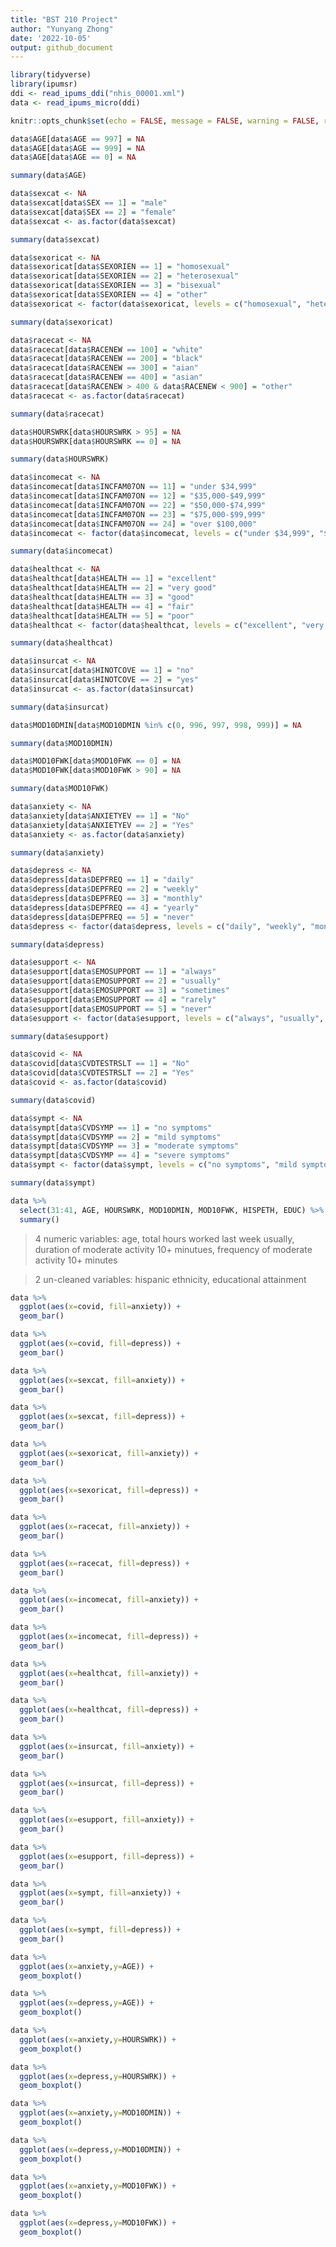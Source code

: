 ```yaml
---
title: "BST 210 Project"
author: "Yunyang Zhong"
date: '2022-10-05'
output: github_document
---
```


```r
library(tidyverse)
library(ipumsr)
ddi <- read_ipums_ddi("nhis_00001.xml")
data <- read_ipums_micro(ddi)

knitr::opts_chunk$set(echo = FALSE, message = FALSE, warning = FALSE, results = FALSE)
```

```r
data$AGE[data$AGE == 997] = NA
data$AGE[data$AGE == 999] = NA
data$AGE[data$AGE == 0] = NA

summary(data$AGE)
```

```r
data$sexcat <- NA
data$sexcat[data$SEX == 1] = "male"
data$sexcat[data$SEX == 2] = "female"
data$sexcat <- as.factor(data$sexcat)

summary(data$sexcat)
```

```r
data$sexoricat <- NA
data$sexoricat[data$SEXORIEN == 1] = "homosexual"
data$sexoricat[data$SEXORIEN == 2] = "heterosexual"
data$sexoricat[data$SEXORIEN == 3] = "bisexual"
data$sexoricat[data$SEXORIEN == 4] = "other"
data$sexoricat <- factor(data$sexoricat, levels = c("homosexual", "heterosexual", "bisexual", "other"))

summary(data$sexoricat)
```

```r
data$racecat <- NA
data$racecat[data$RACENEW == 100] = "white"
data$racecat[data$RACENEW == 200] = "black"
data$racecat[data$RACENEW == 300] = "aian"
data$racecat[data$RACENEW == 400] = "asian"
data$racecat[data$RACENEW > 400 & data$RACENEW < 900] = "other"
data$racecat <- as.factor(data$racecat)

summary(data$racecat)
```

```r
data$HOURSWRK[data$HOURSWRK > 95] = NA
data$HOURSWRK[data$HOURSWRK == 0] = NA

summary(data$HOURSWRK)
```

```r
data$incomecat <- NA
data$incomecat[data$INCFAM07ON == 11] = "under $34,999"
data$incomecat[data$INCFAM07ON == 12] = "$35,000-$49,999"
data$incomecat[data$INCFAM07ON == 22] = "$50,000-$74,999"
data$incomecat[data$INCFAM07ON == 23] = "$75,000-$99,999"
data$incomecat[data$INCFAM07ON == 24] = "over $100,000"
data$incomecat <- factor(data$incomecat, levels = c("under $34,999", "$35,000-$49,999", "$50,000-$74,999", "$75,000-$99,999", "over $100,000"))

summary(data$incomecat)
```

```r
data$healthcat <- NA
data$healthcat[data$HEALTH == 1] = "excellent"
data$healthcat[data$HEALTH == 2] = "very good"
data$healthcat[data$HEALTH == 3] = "good"
data$healthcat[data$HEALTH == 4] = "fair"
data$healthcat[data$HEALTH == 5] = "poor"
data$healthcat <- factor(data$healthcat, levels = c("excellent", "very good", "good", "fair", "poor"))

summary(data$healthcat)
```

```r
data$insurcat <- NA
data$insurcat[data$HINOTCOVE == 1] = "no"
data$insurcat[data$HINOTCOVE == 2] = "yes"
data$insurcat <- as.factor(data$insurcat)

summary(data$insurcat)
```

```r
data$MOD10DMIN[data$MOD10DMIN %in% c(0, 996, 997, 998, 999)] = NA

summary(data$MOD10DMIN)
```

```r
data$MOD10FWK[data$MOD10FWK == 0] = NA
data$MOD10FWK[data$MOD10FWK > 90] = NA

summary(data$MOD10FWK)
```

```r
data$anxiety <- NA
data$anxiety[data$ANXIETYEV == 1] = "No"
data$anxiety[data$ANXIETYEV == 2] = "Yes"
data$anxiety <- as.factor(data$anxiety)

summary(data$anxiety)
```

```r
data$depress <- NA
data$depress[data$DEPFREQ == 1] = "daily"
data$depress[data$DEPFREQ == 2] = "weekly"
data$depress[data$DEPFREQ == 3] = "monthly"
data$depress[data$DEPFREQ == 4] = "yearly"
data$depress[data$DEPFREQ == 5] = "never"
data$depress <- factor(data$depress, levels = c("daily", "weekly", "monthly", "yearly", "never"))

summary(data$depress)
```

```r
data$esupport <- NA
data$esupport[data$EMOSUPPORT == 1] = "always"
data$esupport[data$EMOSUPPORT == 2] = "usually"
data$esupport[data$EMOSUPPORT == 3] = "sometimes"
data$esupport[data$EMOSUPPORT == 4] = "rarely"
data$esupport[data$EMOSUPPORT == 5] = "never"
data$esupport <- factor(data$esupport, levels = c("always", "usually", "sometimes", "rarely", "never"))

summary(data$esupport)
```

```r
data$covid <- NA
data$covid[data$CVDTESTRSLT == 1] = "No"
data$covid[data$CVDTESTRSLT == 2] = "Yes"
data$covid <- as.factor(data$covid)

summary(data$covid)
```

```r
data$sympt <- NA
data$sympt[data$CVDSYMP == 1] = "no symptoms"
data$sympt[data$CVDSYMP == 2] = "mild symptoms"
data$sympt[data$CVDSYMP == 3] = "moderate symptoms"
data$sympt[data$CVDSYMP == 4] = "severe symptoms"
data$sympt <- factor(data$sympt, levels = c("no symptoms", "mild symptoms", "moderate symptoms", "severe symptoms"))

summary(data$sympt)
```

```r
data %>% 
  select(31:41, AGE, HOURSWRK, MOD10DMIN, MOD10FWK, HISPETH, EDUC) %>% 
  summary()
```

> 4 numeric variables: age, total hours worked last week usually, duration of moderate activity 10+ minutues, frequency of moderate activity 10+ minutes

> 2 un-cleaned variables: hispanic ethnicity, educational attainment

```r
data %>% 
  ggplot(aes(x=covid, fill=anxiety)) +
  geom_bar()

data %>% 
  ggplot(aes(x=covid, fill=depress)) +
  geom_bar()
```

```r
data %>% 
  ggplot(aes(x=sexcat, fill=anxiety)) +
  geom_bar()

data %>% 
  ggplot(aes(x=sexcat, fill=depress)) +
  geom_bar()
```

```r
data %>% 
  ggplot(aes(x=sexoricat, fill=anxiety)) +
  geom_bar()

data %>% 
  ggplot(aes(x=sexoricat, fill=depress)) +
  geom_bar()
```

```r
data %>% 
  ggplot(aes(x=racecat, fill=anxiety)) +
  geom_bar()

data %>% 
  ggplot(aes(x=racecat, fill=depress)) +
  geom_bar()
```

```r
data %>% 
  ggplot(aes(x=incomecat, fill=anxiety)) +
  geom_bar()

data %>% 
  ggplot(aes(x=incomecat, fill=depress)) +
  geom_bar()
```

```r
data %>% 
  ggplot(aes(x=healthcat, fill=anxiety)) +
  geom_bar()

data %>% 
  ggplot(aes(x=healthcat, fill=depress)) +
  geom_bar()
```

```r
data %>% 
  ggplot(aes(x=insurcat, fill=anxiety)) +
  geom_bar()

data %>% 
  ggplot(aes(x=insurcat, fill=depress)) +
  geom_bar()
```

```r
data %>% 
  ggplot(aes(x=esupport, fill=anxiety)) +
  geom_bar()

data %>% 
  ggplot(aes(x=esupport, fill=depress)) +
  geom_bar()
```

```r
data %>% 
  ggplot(aes(x=sympt, fill=anxiety)) +
  geom_bar()

data %>% 
  ggplot(aes(x=sympt, fill=depress)) +
  geom_bar()
```

```r
data %>% 
  ggplot(aes(x=anxiety,y=AGE)) +
  geom_boxplot()

data %>% 
  ggplot(aes(x=depress,y=AGE)) +
  geom_boxplot()
```

```r
data %>% 
  ggplot(aes(x=anxiety,y=HOURSWRK)) +
  geom_boxplot()

data %>% 
  ggplot(aes(x=depress,y=HOURSWRK)) +
  geom_boxplot()
```

```r
data %>% 
  ggplot(aes(x=anxiety,y=MOD10DMIN)) +
  geom_boxplot()

data %>% 
  ggplot(aes(x=depress,y=MOD10DMIN)) +
  geom_boxplot()
```

```r
data %>% 
  ggplot(aes(x=anxiety,y=MOD10FWK)) +
  geom_boxplot()

data %>% 
  ggplot(aes(x=depress,y=MOD10FWK)) +
  geom_boxplot()
```
